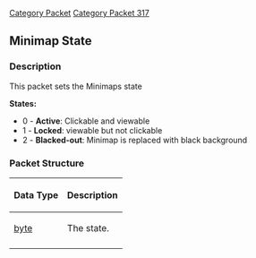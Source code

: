 [[Category Packet]]
[[Category Packet 317]]
{{packet|name=Minimap State|description=Sets the state of the clients minimap.|opcode=99|type=Fixed|length=1|revision=317}}
== Minimap State ==

=== Description ===

This packet sets the Minimaps state

'''States:'''
* 0 - '''Active''': Clickable and viewable
* 1 - '''Locked''': viewable but not clickable
* 2 - '''Blacked-out''': Minimap is replaced with black background

=== Packet Structure ===
{|border=2
! Data Type
! Description
|-
| [[Data Types#byte|byte]]
| The state.
|-
|}